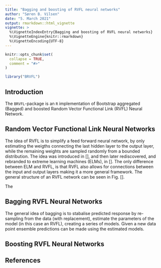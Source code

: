 ---
title: "Bagging and boosting of RVFL neural networks"
author: "Søren B. Vilsen"
date: "5. March 2021"
output: rmarkdown::html_vignette
vignette: >
  %\VignetteIndexEntry{Bagging and boosting of RVFL neural networks}
  %\VignetteEngine{knitr::rmarkdown}
  %\VignetteEncoding{UTF-8}
---

```{r, include = FALSE}
knitr::opts_chunk$set(
  collapse = TRUE,
  comment = "#>"
)
```

```{r setup, echo = FALSE}
library("BRVFL")
```

## Introduction
The `BRVFL`-package is an `R` implementation of Bootstrap aggregated (Bagged) and boosted Random Vector Functional Link (RVFL) Neural Network.

## Random Vector Functional Link Neural Networks
The idea of RVFL is to simplify a feed forward neural network, by only estimating the weigths connecting the last hidden layer to the output layer, while the remaining weights are sampled randomly from a bounded distribution. The idea was introduced in [], and then later rediscovered, and rebranded to extreme learning machines (ELMs), in []. The only difference between ELM and RVFL, is that RVFL also allows for connections between the input and output layers making it a more general framework. The general structure of an RVFL network can be seen in Fig. [].

The 

## Bagging RVFL Neural Networks
The general idea of bagging is to stabalise predicted response by re-sampling from the data (with replacement), estimate the parameters of the model (in this case an RVFL), creating a series of models. Given a new data point ensemble predictions can be made using the estimated models.  

## Boosting RVFL Neural Networks


## References